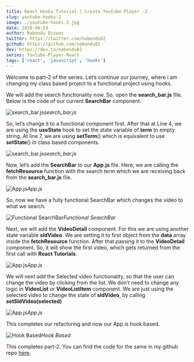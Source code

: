 ```yaml
---
title: React Hooks Tutorial | Create Youtube Player -2
slug: youtube-hooks-2
image: ./youtube-hooks-2.jpg
date: 2020-06-28
author: Nabendu Biswas
twitter: https://twitter.com/nabendu82
github: https://github.com/nabendu82
dev: https://dev.to/nabendu82
series: Youtube-Player-React
tags: ['react', 'javascript', 'hooks']
---
```


Welcome to part-2 of the series. Let’s continue our journey, where i am changing my class based project to a functional project using hooks.

We will add the search functionality now. So, open the **search_bar.js** file. Below is the code of our current **SearchBar** component.

![search_bar.js](https://ik.imagekit.io/thewebdev/Youtube-React/13/1_RyGTwcOjj4.png)*search_bar.js*

So, let’s change it to a functional component first. After that at Line 4, we are using the **useState** hook to set the state variable of **term** to empty string. At line 7, we are using **setTerm**() which is equivalent to use **setState**() in class based components.

![search_bar.js](https://ik.imagekit.io/thewebdev/Youtube-React/13/2_IsL0Nowm1.png)*search_bar.js*

Now, let’s add the **SearchBar** to our **App.js** file. Here, we are calling the **fetchResource** function with the search term which we are receiving back from the **search_bar.js** file.

![App.js](https://ik.imagekit.io/thewebdev/Youtube-React/13/3-0_pmQc3lrQab.png)*App.js*

So, now we have a fully functional SearchBar which changes the video to what we search.

![Functional SearchBar](https://ik.imagekit.io/thewebdev/Youtube-React/13/3-1_T3X6fFzpa1.png)*Functional SearchBar*

Next, we will add the **VideoDetail** component. For this we are using another state variable **sldVideo**. We are setting it to first object from the **data** array inside the **fetchResource** function. After that passing it to the **VideoDetail** component. So, it will show the first video, which gets returned from the first call with **React Tutorials**.

![App.js](https://ik.imagekit.io/thewebdev/Youtube-React/13/4_yLrKMLesK9.png)*App.js*

We will next add the Selected video functionality, so that the user can change the video by clicking from the list. We don’t need to change any logic in **VideoList** or **VideoListItem** component. We are just using the selected video to change the state of **sldVideo**, by calling **setSldVideo(selected)**

![App.js](https://ik.imagekit.io/thewebdev/Youtube-React/13/5_G5f9wCaiU.png)*App.js*

This completes our refactoring and now our App is hook based.

![Hook Based](https://ik.imagekit.io/thewebdev/Youtube-React/13/6_xmWEtoaMGh.png)*Hook Based*

This completes part-2. You can find the code for the same in my github repo [here](https://github.com/nabendu82/youtube-player-hooks).
